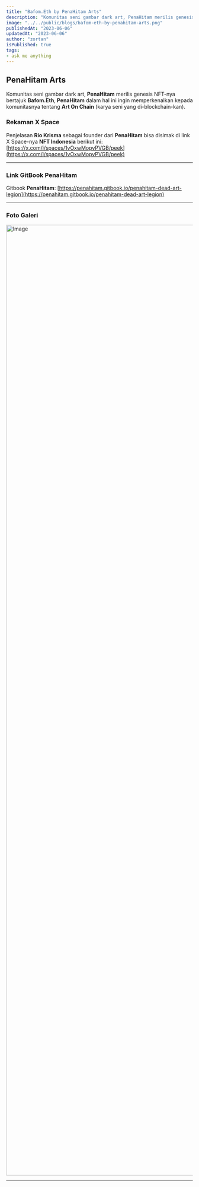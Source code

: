 ```yaml
---
title: "Bafom.Eth by PenaHitam Arts"
description: "Komunitas seni gambar dark art, PenaHitam merilis genesis NFT-nya bertajuk Bafom.Eth."
image: "../../public/blogs/bafom-eth-by-penahitam-arts.png"
publishedAt: "2023-06-06"
updatedAt: "2023-06-06"
author: "zortan"
isPublished: true
tags:
- ask me anything
---
```


## PenaHitam Arts

Komunitas seni gambar dark art, **PenaHitam** merilis genesis NFT-nya bertajuk **Bafom.Eth**, **PenaHitam** dalam hal ini ingin memperkenalkan kepada komunitasnya tentang **Art On Chain** (karya seni yang di-blockchain-kan).

### Rekaman X Space

<AudioSource yyy="https://ipfs.io/ipfs/QmS4LEuU4Z1SjK5ae2Dk1xvfwBYhcGdzWgkzjyR2JWinxU/bafom-eth-by-penahitam-arts.mp3" />

Penjelasan **Rio Krisma** sebagai founder dari **PenaHitam** bisa disimak di link X Space-nya **NFT Indonesia** berikut ini: [https://x.com/i/spaces/1vOxwMopvPVGB/peek](https://x.com/i/spaces/1vOxwMopvPVGB/peek)

---

### Link GitBook PenaHitam

Gitbook **PenaHitam**: [https://penahitam.gitbook.io/penahitam-dead-art-legion](https://penahitam.gitbook.io/penahitam-dead-art-legion)

---

### Foto Galeri

<Image
  src="https://ipfs.io/ipfs/Qme4RHiGt6CoreJd6aeBiZ9K1avsN89uwVWcE1WJzodMJd/bafom-eth-by-penahitam-arts.png"
  width="3840"
  height="2560"
  alt="Image"
  sizes="100vw"
/>

---